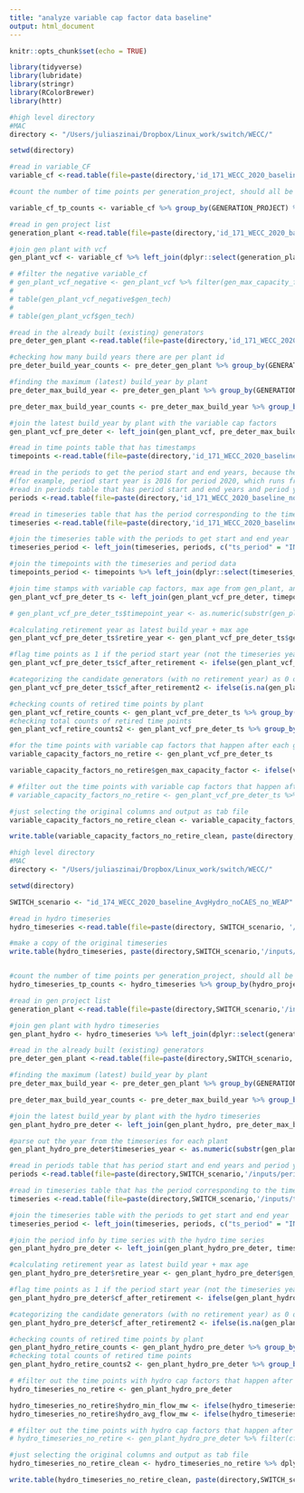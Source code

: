 ```yaml
---
title: "analyze variable cap factor data baseline"
output: html_document
---
```


```r
knitr::opts_chunk$set(echo = TRUE)
```


```r


library(tidyverse)
library(lubridate)
library(stringr)
library(RColorBrewer)
library(httr)

#high level directory
#MAC
directory <- "/Users/juliaszinai/Dropbox/Linux_work/switch/WECC/"

setwd(directory)

#read in variable_CF
variable_cf <-read.table(file=paste(directory,'id_171_WECC_2020_baseline_noWEAP/inputs/variable_capacity_factors.tab',sep=""), sep="\t", header=TRUE)

#count the number of time points per generation_project, should all be the same (576)

variable_cf_tp_counts <- variable_cf %>% group_by(GENERATION_PROJECT) %>% summarise(n = n())

#read in gen project list
generation_plant <-read.table(file=paste(directory,'id_171_WECC_2020_baseline_noWEAP_no_retired_vcf/inputs/generation_projects_info.tab',sep=""), sep="\t", header=TRUE)

#join gen plant with vcf
gen_plant_vcf <- variable_cf %>% left_join(dplyr::select(generation_plant, GENERATION_PROJECT, gen_tech, gen_max_age, gen_energy_source, gen_is_variable) , by = c("GENERATION_PROJECT"="GENERATION_PROJECT"))

# #filter the negative variable_cf
# gen_plant_vcf_negative <- gen_plant_vcf %>% filter(gen_max_capacity_factor < 0)
# 
# table(gen_plant_vcf_negative$gen_tech)
# 
# table(gen_plant_vcf$gen_tech)

#read in the already built (existing) generators
pre_deter_gen_plant <-read.table(file=paste(directory,'id_171_WECC_2020_baseline_noWEAP_no_retired_vcf/inputs/gen_build_predetermined.tab',sep=""), sep="\t", header=TRUE)

#checking how many build years there are per plant id
pre_deter_build_year_counts <- pre_deter_gen_plant %>% group_by(GENERATION_PROJECT) %>% summarise(n = n())

#finding the maximum (latest) build_year by plant
pre_deter_max_build_year <- pre_deter_gen_plant %>% group_by(GENERATION_PROJECT) %>% summarize(build_year_max = max(build_year), total_gen_predetermined_cap = sum(gen_predetermined_cap))

pre_deter_max_build_year_counts <- pre_deter_max_build_year %>% group_by(GENERATION_PROJECT) %>% summarise(n = n())

#join the latest build_year by plant with the variable cap factors
gen_plant_vcf_pre_deter <- left_join(gen_plant_vcf, pre_deter_max_build_year, by = c("GENERATION_PROJECT"="GENERATION_PROJECT"))

#read in time points table that has timestamps
timepoints <-read.table(file=paste(directory,'id_171_WECC_2020_baseline_noWEAP_no_retired_vcf/inputs/timepoints.tab',sep=""), sep="\t", header=TRUE)

#read in the periods to get the period start and end years, because the data should be kept if the period start year < retirement year, not the period mid_point year 
#(for example, period start year is 2016 for period 2020, which runs from 2016 to 2025)
#read in periods table that has period start and end years and period year (ie 2020)
periods <-read.table(file=paste(directory,'id_171_WECC_2020_baseline_noWEAP_no_retired_vcf/inputs/periods.tab',sep=""), sep="\t", header=TRUE)

#read in timeseries table that has the period corresponding to the timeseries that is in the hydro timeseries table
timeseries <-read.table(file=paste(directory,'id_171_WECC_2020_baseline_noWEAP_no_retired_vcf/inputs/timeseries.tab',sep=""), sep="\t", header=TRUE)

#join the timeseries table with the periods to get start and end year
timeseries_period <- left_join(timeseries, periods, c("ts_period" = "INVESTMENT_PERIOD"))

#join the timepoints with the timeseries and period data
timepoints_period <- timepoints %>% left_join(dplyr::select(timeseries_period, TIMESERIES, ts_period, period_start, period_end), by = c("timeseries" = "TIMESERIES"))

#join time stamps with variable cap factors, max age from gen_plant, and build_year from pre_determined table
gen_plant_vcf_pre_deter_ts <- left_join(gen_plant_vcf_pre_deter, timepoints_period, by = c("timepoint" = "timepoint_id"))

# gen_plant_vcf_pre_deter_ts$timepoint_year <- as.numeric(substr(gen_plant_vcf_pre_deter_ts$timestamp, 1, 4))

#calculating retirement year as latest build year + max age
gen_plant_vcf_pre_deter_ts$retire_year <- gen_plant_vcf_pre_deter_ts$gen_max_age + gen_plant_vcf_pre_deter_ts$build_year_max

#flag time points as 1 if the period start year (not the timeseries year) is after retirement year
gen_plant_vcf_pre_deter_ts$cf_after_retirement <- ifelse(gen_plant_vcf_pre_deter_ts$period_start < gen_plant_vcf_pre_deter_ts$retire_year, 0, 1)

#categorizing the candidate generators (with no retirement year) as 0 on after retirement
gen_plant_vcf_pre_deter_ts$cf_after_retirement2 <- ifelse(is.na(gen_plant_vcf_pre_deter_ts$cf_after_retirement), 0, gen_plant_vcf_pre_deter_ts$cf_after_retirement)

#checking counts of retired time points by plant
gen_plant_vcf_retire_counts <- gen_plant_vcf_pre_deter_ts %>% group_by(GENERATION_PROJECT, cf_after_retirement2) %>% summarise(n = n())
#checking total counts of retired time points
gen_plant_vcf_retire_counts2 <- gen_plant_vcf_pre_deter_ts %>% group_by(cf_after_retirement2) %>% summarise(n = n())

#for the time points with variable cap factors that happen after each generator's retirement year, set the variable capacity factor to 0
variable_capacity_factors_no_retire <- gen_plant_vcf_pre_deter_ts 

variable_capacity_factors_no_retire$gen_max_capacity_factor <- ifelse(variable_capacity_factors_no_retire$cf_after_retirement2 == 1, 0, variable_capacity_factors_no_retire$gen_max_capacity_factor)

# #filter out the time points with variable cap factors that happen after each generator's retirement year
# variable_capacity_factors_no_retire <- gen_plant_vcf_pre_deter_ts %>% filter(cf_after_retirement2 != 1)

#just selecting the original columns and output as tab file 
variable_capacity_factors_no_retire_clean <- variable_capacity_factors_no_retire %>% dplyr::select(GENERATION_PROJECT, timepoint, gen_max_capacity_factor)

write.table(variable_capacity_factors_no_retire_clean, paste(directory,'id_171_WECC_2020_baseline_noWEAP_no_retired_vcf/inputs/variable_capacity_factors_no_retire_clean.tab',sep=""), row.names=FALSE, col.names=TRUE, quote=FALSE, sep="\t")


```



```r

#high level directory
#MAC
directory <- "/Users/juliaszinai/Dropbox/Linux_work/switch/WECC/"

setwd(directory)

SWITCH_scenario <- "id_174_WECC_2020_baseline_AvgHydro_noCAES_no_WEAP"

#read in hydro timeseries
hydro_timeseries <-read.table(file=paste(directory, SWITCH_scenario, '/inputs/hydro_timeseries.tab',sep=""), sep="\t", header=TRUE)

#make a copy of the original timeseries
write.table(hydro_timeseries, paste(directory,SWITCH_scenario,'/inputs/hydro_timeseries_original.tab',sep=""), row.names=FALSE, col.names=TRUE, quote=FALSE, sep="\t")


#count the number of time points per generation_project, should all be the same (3)
hydro_timeseries_tp_counts <- hydro_timeseries %>% group_by(hydro_project) %>% summarise(n = n())

#read in gen project list
generation_plant <-read.table(file=paste(directory,SWITCH_scenario,'/inputs/generation_projects_info.tab',sep=""), sep="\t", header=TRUE)

#join gen plant with hydro timeseries
gen_plant_hydro <- hydro_timeseries %>% left_join(dplyr::select(generation_plant, GENERATION_PROJECT, gen_tech, gen_max_age, gen_energy_source, gen_is_variable) , by = c("hydro_project"="GENERATION_PROJECT"))

#read in the already built (existing) generators
pre_deter_gen_plant <-read.table(file=paste(directory,SWITCH_scenario,'/inputs/gen_build_predetermined.tab',sep=""), sep="\t", header=TRUE)

#finding the maximum (latest) build_year by plant
pre_deter_max_build_year <- pre_deter_gen_plant %>% group_by(GENERATION_PROJECT) %>% summarize(build_year_max = max(build_year), total_gen_predetermined_cap = sum(gen_predetermined_cap))

pre_deter_max_build_year_counts <- pre_deter_max_build_year %>% group_by(GENERATION_PROJECT) %>% summarise(n = n())

#join the latest build_year by plant with the hydro timeseries
gen_plant_hydro_pre_deter <- left_join(gen_plant_hydro, pre_deter_max_build_year, by = c("hydro_project"="GENERATION_PROJECT"))

#parse out the year from the timeseries for each plant
gen_plant_hydro_pre_deter$timeseries_year <- as.numeric(substr(gen_plant_hydro_pre_deter$timeseries, 1, 4))

#read in periods table that has period start and end years and period year (ie 2020)
periods <-read.table(file=paste(directory,SWITCH_scenario,'/inputs/periods.tab',sep=""), sep="\t", header=TRUE)

#read in timeseries table that has the period corresponding to the timeseries that is in the hydro timeseries table
timeseries <-read.table(file=paste(directory,SWITCH_scenario,'/inputs/timeseries.tab',sep=""), sep="\t", header=TRUE)

#join the timeseries table with the periods to get start and end year
timeseries_period <- left_join(timeseries, periods, c("ts_period" = "INVESTMENT_PERIOD"))

#join the period info by time series with the hydro time series
gen_plant_hydro_pre_deter <- left_join(gen_plant_hydro_pre_deter, timeseries_period, by = c("timeseries" = "TIMESERIES"))

#calculating retirement year as latest build year + max age
gen_plant_hydro_pre_deter$retire_year <- gen_plant_hydro_pre_deter$gen_max_age + gen_plant_hydro_pre_deter$build_year_max

#flag time points as 1 if the period start year (not the timeseries year) is after retirement year
gen_plant_hydro_pre_deter$cf_after_retirement <- ifelse(gen_plant_hydro_pre_deter$period_start < gen_plant_hydro_pre_deter$retire_year, 0, 1)

#categorizing the candidate generators (with no retirement year) as 0 on after retirement
gen_plant_hydro_pre_deter$cf_after_retirement2 <- ifelse(is.na(gen_plant_hydro_pre_deter$cf_after_retirement), 0, gen_plant_hydro_pre_deter$cf_after_retirement)

#checking counts of retired time points by plant
gen_plant_hydro_retire_counts <- gen_plant_hydro_pre_deter %>% group_by(hydro_project, cf_after_retirement2) %>% summarise(n = n())
#checking total counts of retired time points
gen_plant_hydro_retire_counts2 <- gen_plant_hydro_pre_deter %>% group_by(cf_after_retirement2) %>% summarise(n = n())

# #filter out the time points with hydro cap factors that happen after each generator's retirement year
hydro_timeseries_no_retire <- gen_plant_hydro_pre_deter 

hydro_timeseries_no_retire$hydro_min_flow_mw <- ifelse(hydro_timeseries_no_retire$cf_after_retirement2 == 1, 0, hydro_timeseries_no_retire$hydro_min_flow_mw)
hydro_timeseries_no_retire$hydro_avg_flow_mw <- ifelse(hydro_timeseries_no_retire$cf_after_retirement2 == 1, 0, hydro_timeseries_no_retire$hydro_avg_flow_mw)

# #filter out the time points with hydro cap factors that happen after each generator's retirement year
# hydro_timeseries_no_retire <- gen_plant_hydro_pre_deter %>% filter(cf_after_retirement2 != 1)

#just selecting the original columns and output as tab file 
hydro_timeseries_no_retire_clean <- hydro_timeseries_no_retire %>% dplyr::select(hydro_project,	timeseries,	hydro_min_flow_mw,	hydro_avg_flow_mw)

write.table(hydro_timeseries_no_retire_clean, paste(directory,SWITCH_scenario,'/inputs/hydro_timeseries_no_retire_clean.tab',sep=""), row.names=FALSE, col.names=TRUE, quote=FALSE, sep="\t")



```

